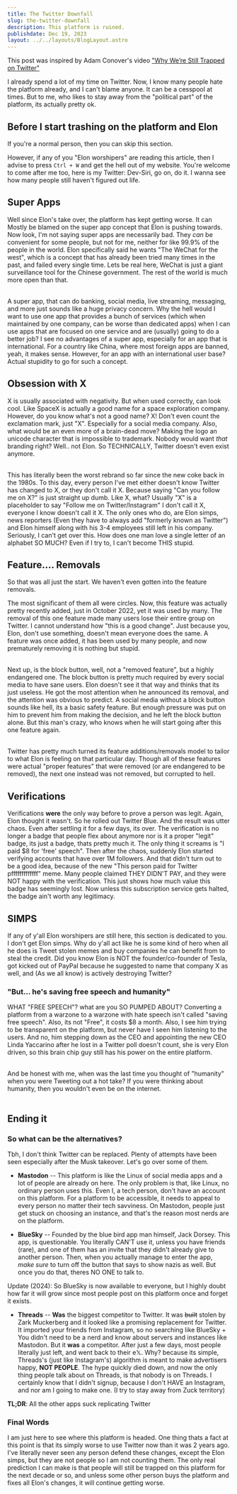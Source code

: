 ```yaml
---
title: The Twitter Downfall
slug: the-twitter-downfall
description: This platform is ruined.
publishdate: Dec 19, 2023
layout: ../../layouts/BlogLayout.astro
---
```




This post was inspired by <SocialMediaLink username="@TheAdamConover" variant="youtube">Adam Conover's</SocialMediaLink> video ["Why We’re Still Trapped on Twitter"](https://youtube.com/watch?v=7-tUhFpbXLk)

I already spend a lot of my time on Twitter. Now, I know many people hate the platform already, and I can't blame anyone. It can be a cesspool at times. But to me, who likes to stay away from the "political part" of the platform, its actually pretty ok.

## Before I start trashing on the platform and Elon

If you're a normal person, then you can skip this section.

However, if any of you "Elon worshipers" are reading this article, then I advise to press `Ctrl + W` and get the hell out of my website. You're welcome to come after me too, here is my Twitter: <SocialMediaLink username="@DevSiriTweets" variant="twitter">Dev-Siri</SocialMediaLink>, go on, do it. I wanna see how many people still haven't figured out life.

## Super Apps

Well since Elon's take over, the platform has kept getting worse. It can Mostly be blamed on the super app concept that Elon is pushing towards. Now look, I'm not saying super apps are necessarily bad. They _can_ be convenient for some people, but not for me, neither for like 99.9% of the people in the world. Elon specifically said he wants "The WeChat for the west", which is a concept that has already been tried many times in the past, and failed every single time. Lets be real here, WeChat is just a giant surveillance tool for the Chinese government. The rest of the world is much more open than that. <br /> <br />

A super app, that can do banking, social media, live streaming, messaging, and more just sounds like a huge privacy concern. Why the hell would I want to use one app that provides a bunch of services (which when maintained by one company, can be worse than dedicated apps) when I can use apps that are focused on one service and are (usually) going to do a better job?
I see no advantages of a super app, especially for an app that is international. For a country like China, where most foreign apps are banned, yeah, it makes sense. However, for an app with an international user base? Actual stupidity to go for such a concept.

## Obsession with X

X is usually associated with negativity. But when used correctly, can look cool. Like SpaceX is actually a good name for a space exploration company. However, do you know what's not a good name? X! Don't even count the exclamation mark, just "X". Especially for a social media company. Also, what would be an even more of a brain-dead move? Making the logo an unicode character that is impossible to trademark. Nobody would want _that_ branding right? Well.. not Elon. So TECHNICALLY, Twitter doesn't even exist anymore. <br /> <br />

This has literally been the worst rebrand so far since the new coke back in the 1980s. To this day, every person I've met either doesn't know Twitter has changed to X, or they don't call it X. Because saying "Can you follow me on X?" is just straight up dumb. Like X, what? Usually "X" is a placeholder to say "Follow me on Twitter/Instagram" I don't call it X, everyone I know doesn't call it X. The only ones who do, are Elon simps, news reporters (Even they have to always add "formerly known as Twitter") and Elon himself along with his 3-4 employees still left in his company. Seriously, I can't get over this. How does one man love a single letter of an alphabet SO MUCH? Even if I try to, I can't become THIS stupid.

## Feature.... Removals

So that was all just the start. We haven't even gotten into the feature removals.

The most significant of them all were circles. Now, this feature was actually pretty recently added, just in October 2022, yet it was used by many. The removal of this one feature made many users lose their entire group on Twitter. I cannot understand how "this is a good change". Just because you, Elon, don't use something, doesn't mean everyone does the same. A feature was once added, it has been used by many people, and now prematurely removing it is nothing but stupid. <br /> <br />

Next up, is the block button, well, not a "removed feature", but a highly endangered one. The block button is pretty much required by every social media to have sane users. Elon doesn't see it that way and thinks that its just useless. He got the most attention when he announced its removal, and the attention was obvious to predict. A social media without a block button sounds like hell, its a basic safety feature. But enough pressure was put on him to prevent him from making the decision, and he left the block button alone. But this man's crazy, who knows when he will start going after this one feature again. <br /> <br />

Twitter has pretty much turned its feature additions/removals model to tailor to what Elon is feeling on that particular day. Though all of these features were actual "proper features" that were removed (or are endangered to be removed), the next one instead was not removed, but corrupted to hell.

## Verifications

Verifications **were** the only way before to prove a person was legit. Again, Elon thought it wasn't. So he rolled out Twitter Blue. And the result was utter chaos. Even after settling it for a few days, its over. The verification is no longer a badge that people flex about anymore nor is it a proper "legit" badge, its just a badge, thats pretty much it. The only thing it screams is "I paid $8 for 'free' speech". Then after the chaos, suddenly Elon started verifying accounts that have over 1M followers. And that didn't turn out to be a good idea, because of the new "This person paid for Twitter pfffffffffffff" meme. Many people claimed THEY DIDN'T PAY, and they were NOT happy with the verification. This just shows how much value this badge has seemingly lost. Now unless this subscription service gets halted, the badge ain't worth any legitimacy.

<Tweet id="1757966526366519675" />

## SIMPS

If any of y'all Elon worshipers are still here, this section is dedicated to you. I don't get Elon simps. Why do y'all act like he is some kind of hero when all he does is Tweet stolen memes and buy companies he can benefit from to steal the credit. Did you know Elon is NOT the founder/co-founder of Tesla, got kicked out of PayPal because he suggested to name that company X as well, and (As we all know) is actively destroying Twitter?

### "But... he's saving free speech and humanity"

WHAT "FREE SPEECH"? what are you SO PUMPED ABOUT? Converting a platform from a warzone to a warzone with hate speech isn't called "saving free speech". Also, its not "Free", it costs $8 a month. Also, I see him trying to be transparent on the platform, but never have I seen him listening to the users. And no, him stepping down as the CEO and appointing the new CEO Linda Yaccarino after he lost in a Twitter poll doesn't count, she is very Elon driven, so this brain chip guy still has his power on the entire platform. <br /> <br />

And be honest with me, when was the last time you thought of "humanity" when you were Tweeting out a hot take? If you were thinking about humanity, then you wouldn't even be on the internet. <br /> <br />

## Ending it

### So what can be the alternatives?

Tbh, I don't think Twitter can be replaced. Plenty of attempts have been seen especially after the Musk takeover. Let's go over some of them.

- **Mastodon** -- This platform is like the Linux of social media apps and a lot of people are already on here. The only problem is that, like Linux, no ordinary person uses this. Even I, a tech person, don't have an account on this platform. For a platform to be accessible, it needs to appeal to every person no matter their tech savviness. On Mastodon, people just get stuck on choosing an instance, and that's the reason most nerds are on the platform.

- **BlueSky** -- Founded by the blue bird app man himself, Jack Dorsey. This app, is questionable. You literally CAN'T use it, unless you have friends (rare), and one of them has an invite that they didn't already give to another person. Then, when you actually manage to enter the app, _make sure_ to turn off the button that says to show nazis as well. But once you do that, theres NO ONE to talk to.

Update (2024): So BlueSky is now available to everyone, but I highly doubt how far it will grow since most people post on this platform once and forget it exists.

- **Threads** -- **Was** the biggest competitor to Twitter. It was ~~built~~ stolen by Zark Muckerberg and it looked like a promising replacement for Twitter. It imported your friends from Instagram, so no searching like BlueSky + You didn't need to be a nerd and know about servers and instances like Mastodon. But it **was** a competitor. After just a few days, most people literally just left, and went back to their e𝕏. Why? because its simple, Threads's (just like Instagram's) algorithm is meant to make advertisers happy, **NOT PEOPLE**. The hype quickly died down, and now the only thing people talk about on Threads, is that nobody is on Threads. I certainly know that I didn't signup, because I don't HAVE an Instagram, and nor am I going to make one. (I try to stay away from Zuck territory)

**TL;DR**: All the other apps suck replicating Twitter

### Final Words

I am just here to see where this platform is headed. One thing thats a fact at this point is that its simply worse to use Twitter now than it was 2 years ago. I've literally never seen any person defend these changes, except the Elon simps, but they are not people so I am not counting them. The only real prediction I can make is that people will still be trapped on this platform for the next decade or so, and unless some other person buys the platform and fixes all Elon's changes, it will continue getting worse.
